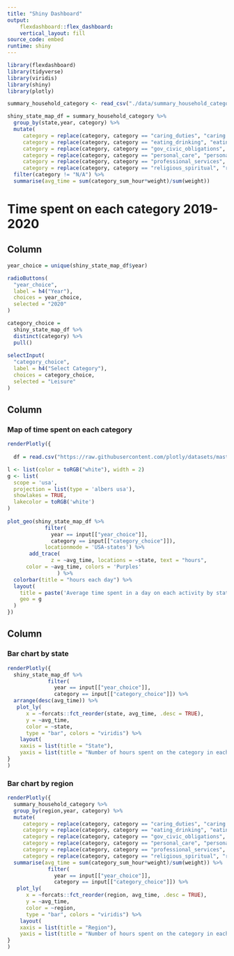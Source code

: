 ```yaml
---
title: "Shiny Dashboard"
output: 
    flexdashboard::flex_dashboard:
    vertical_layout: fill
source_code: embed
runtime: shiny
---
```


```r
library(flexdashboard)
library(tidyverse)
library(viridis)
library(shiny)
library(plotly)

summary_household_category <- read_csv("./data/summary_household_category.csv")

shiny_state_map_df = summary_household_category %>% 
  group_by(state,year, category) %>%
  mutate(
     category = replace(category, category == "caring_duties", "caring duties"),
     category = replace(category, category == "eating_drinking", "eating/drinking"),
     category = replace(category, category == "gov_civic_obligations", "gov/civic obligations"),
     category = replace(category, category == "personal_care", "personal care"),
     category = replace(category, category == "professional_services", "professional services"),
     category = replace(category, category == "religious_spiritual", "religious/spiritual")) %>%
  filter(category != "N/A") %>%
  summarise(avg_time = sum(category_sum_hour*weight)/sum(weight))
```

# Time spent on each category 2019-2020

Column {.sidebar}
--------------------------------------------------

```r
year_choice = unique(shiny_state_map_df$year)

radioButtons(
  "year_choice",
  label = h4("Year"),
  choices = year_choice,
  selected = "2020"
)

category_choice = 
  shiny_state_map_df %>%
  distinct(category) %>%
  pull()
  
selectInput(
  "category_choice",
  label = h4("Select Category"),
  choices = category_choice,
  selected = "Leisure"
)
```

Column {data-width=800}
---

### Map of time spent on each category

```r
renderPlotly({
  
  df = read.csv("https://raw.githubusercontent.com/plotly/datasets/master/2011_us_ag_exports.csv")

l <- list(color = toRGB("white"), width = 2)
g <- list(
  scope = 'usa',
  projection = list(type = 'albers usa'),
  showlakes = TRUE,
  lakecolor = toRGB('white')
)
  
plot_geo(shiny_state_map_df %>% 
            filter(
              year == input[["year_choice"]],
              category == input[["category_choice"]]),
            locationmode = 'USA-states') %>% 
       add_trace(
              z = ~avg_time, locations = ~state, text = "hours",
      color = ~avg_time, colors = 'Purples'
                ) %>% 
  colorbar(title = "hours each day") %>% 
  layout(
    title = paste('Average time spent in a day on each activity by state', input[["year_choice"]]),
    geo = g
  )
})
```

Column {data-width=500}
---

### Bar chart by state 

```r
renderPlotly({
  shiny_state_map_df %>% 
             filter(
               year == input[["year_choice"]],
               category == input[["category_choice"]]) %>% 
  arrange(desc(avg_time)) %>%
   plot_ly(
      x = ~forcats::fct_reorder(state, avg_time, .desc = TRUE),
      y = ~avg_time, 
      color = ~state,
      type = "bar", colors = "viridis") %>% 
    layout(
    xaxis = list(title = "State"),
    yaxis = list(title = "Number of hours spent on the category in each day"))
}
)
```

### Bar chart by region

```r
renderPlotly({
  summary_household_category %>%
  group_by(region,year, category) %>%
  mutate(
     category = replace(category, category == "caring_duties", "caring duties"),
     category = replace(category, category == "eating_drinking", "eating/drinking"),
     category = replace(category, category == "gov_civic_obligations", "gov/civic obligations"),
     category = replace(category, category == "personal_care", "personal care"),
     category = replace(category, category == "professional_services", "professional services"),
     category = replace(category, category == "religious_spiritual", "religious/spiritual")) %>%
  summarise(avg_time = sum(category_sum_hour*weight)/sum(weight)) %>% 
             filter(
               year == input[["year_choice"]],
               category == input[["category_choice"]]) %>% 
   plot_ly(
      x = ~forcats::fct_reorder(region, avg_time, .desc = TRUE),
      y = ~avg_time, 
      color = ~region,
      type = "bar", colors = "viridis") %>% 
    layout(
    xaxis = list(title = "Region"),
    yaxis = list(title = "Number of hours spent on the category in each day"))
}
)
```

<!-- ### Year -->

<!-- ```{r year, message = FALSE, echo= FALSE, warning = FALSE, include=FALSE} -->
<!-- renderPrint({ -->
<!--   input[["year_choice"]] -->
<!-- }) -->
<!-- ``` -->

<!-- ### Activity Category -->

<!-- ```{r category, message = FALSE, echo= FALSE, warning = FALSE, include=FALSE} -->
<!-- renderPrint({ -->
<!--   input[["category_choice"]] -->
<!-- }) -->
<!-- ``` -->
